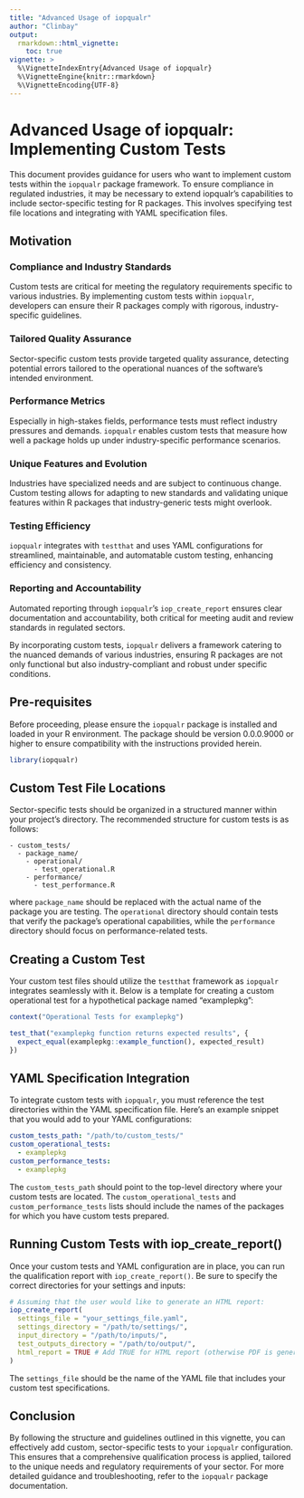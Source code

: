 ```yaml
---
title: "Advanced Usage of iopqualr"
author: "Clinbay"
output:
  rmarkdown::html_vignette:
    toc: true
vignette: >
  %\VignetteIndexEntry{Advanced Usage of iopqualr}
  %\VignetteEngine{knitr::rmarkdown}
  %\VignetteEncoding{UTF-8}
---
```


# Advanced Usage of iopqualr: Implementing Custom Tests

This document provides guidance for users who want to implement custom tests within the `iopqualr` package framework. To ensure compliance in regulated industries, it may be necessary to extend iopqualr's capabilities to include sector-specific testing for R packages. This involves specifying test file locations and integrating with YAML specification files.

## Motivation

### Compliance and Industry Standards

Custom tests are critical for meeting the regulatory requirements specific to various industries. By implementing custom tests within `iopqualr`, developers can ensure their R packages comply with rigorous, industry-specific guidelines.

### Tailored Quality Assurance

Sector-specific custom tests provide targeted quality assurance, detecting potential errors tailored to the operational nuances of the software's intended environment.

### Performance Metrics

Especially in high-stakes fields, performance tests must reflect industry pressures and demands. `iopqualr` enables custom tests that measure how well a package holds up under industry-specific performance scenarios.

### Unique Features and Evolution

Industries have specialized needs and are subject to continuous change. Custom testing allows for adapting to new standards and validating unique features within R packages that industry-generic tests might overlook.

### Testing Efficiency

`iopqualr` integrates with `testthat` and uses YAML configurations for streamlined, maintainable, and automatable custom testing, enhancing efficiency and consistency.

### Reporting and Accountability

Automated reporting through `iopqualr`’s `iop_create_report` ensures clear documentation and accountability, both critical for meeting audit and review standards in regulated sectors.

By incorporating custom tests, `iopqualr` delivers a framework catering to the nuanced demands of various industries, ensuring R packages are not only functional but also industry-compliant and robust under specific conditions.

## Pre-requisites

Before proceeding, please ensure the `iopqualr` package is installed and loaded in your R environment. The package should be version 0.0.0.9000 or higher to ensure compatibility with the instructions provided herein.

```r
library(iopqualr)
```

## Custom Test File Locations

Sector-specific tests should be organized in a structured manner within your project's directory. The recommended structure for custom tests is as follows:

```
- custom_tests/
  - package_name/
    - operational/
      - test_operational.R
    - performance/
      - test_performance.R
```

where `package_name` should be replaced with the actual name of the package you are testing. The `operational` directory should contain tests that verify the package's operational capabilities, while the `performance` directory should focus on performance-related tests.

## Creating a Custom Test

Your custom test files should utilize the `testthat` framework as `iopqualr` integrates seamlessly with it. Below is a template for creating a custom operational test for a hypothetical package named "examplepkg":

```r
context("Operational Tests for examplepkg")

test_that("examplepkg function returns expected results", {
  expect_equal(examplepkg::example_function(), expected_result)
})
```

## YAML Specification Integration

To integrate custom tests with `iopqualr`, you must reference the test directories within the YAML specification file. Here's an example snippet that you would add to your YAML configurations:

```yaml
custom_tests_path: "/path/to/custom_tests/"
custom_operational_tests:
  - examplepkg
custom_performance_tests:
  - examplepkg
```

The `custom_tests_path` should point to the top-level directory where your custom tests are located. The `custom_operational_tests` and `custom_performance_tests` lists should include the names of the packages for which you have custom tests prepared.

## Running Custom Tests with iop_create_report()

Once your custom tests and YAML configuration are in place, you can run the qualification report with `iop_create_report()`. Be sure to specify the correct directories for your settings and inputs:

```r
# Assuming that the user would like to generate an HTML report:
iop_create_report(
  settings_file = "your_settings_file.yaml",
  settings_directory = "/path/to/settings/",
  input_directory = "/path/to/inputs/",
  test_outputs_directory = "/path/to/output/",
  html_report = TRUE # Add TRUE for HTML report (otherwise PDF is generated)
)
```

The `settings_file` should be the name of the YAML file that includes your custom test specifications.

## Conclusion

By following the structure and guidelines outlined in this vignette, you can effectively add custom, sector-specific tests to your `iopqualr` configuration. This ensures that a comprehensive qualification process is applied, tailored to the unique needs and regulatory requirements of your sector. For more detailed guidance and troubleshooting, refer to the `iopqualr` package documentation.
